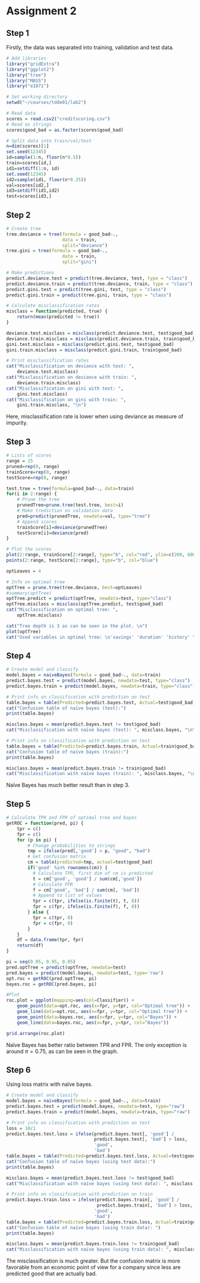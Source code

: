 # Assignment 2

## Step 1

Firstly, the data was separated into training, validation and test data.

```r
# Add libraries
library("gridExtra")
library("ggplot2")
library("tree")
library("MASS")
library("e1071")

# Set working directory
setwd("~/courses/tdde01/lab2")

# Read data
scores = read.csv2("creditscoring.csv")
# Read as strings
scores$good_bad = as.factor(scores$good_bad)

# Split data into train/val/test
n=dim(scores)[1]
set.seed(12345) 
id=sample(1:n, floor(n*0.5))
train=scores[id,] 
id1=setdiff(1:n, id)
set.seed(12345) 
id2=sample(id1, floor(n*0.25)) 
val=scores[id2,]
id3=setdiff(id1,id2)
test=scores[id3,]
```

## Step 2

```r
# Create tree
tree.deviance = tree(formula = good_bad~., 
                     data = train, 
                     split="deviance")
tree.gini = tree(formula = good_bad~., 
                     data = train, 
                     split="gini")

# Make predictions
predict.deviance.test = predict(tree.deviance, test, type = "class")
predict.deviance.train = predict(tree.deviance, train, type = "class")
predict.gini.test = predict(tree.gini, test, type = "class")
predict.gini.train = predict(tree.gini, train, type = "class")

# Calculate misclassification rates
misclass = function(predicted, true) {
    return(mean(predicted != true))
}

deviance.test.misclass = misclass(predict.deviance.test, test$good_bad)
deviance.train.misclass = misclass(predict.deviance.train, train$good_bad)
gini.test.misclass = misclass(predict.gini.test, test$good_bad)
gini.train.misclass = misclass(predict.gini.train, train$good_bad)

# Print misclassification rates
cat("Misclassification on deviance with test: ", 
    deviance.test.misclass)
cat("Misclassification on deviance with train: ", 
    deviance.train.misclass)
cat("Misclassification on gini with test: ", 
    gini.test.misclass)
cat("Misclassification on gini with train: ", 
    gini.train.misclass, "\n") 
```

Here, misclassification rate is lower when using deviance as measure of impurity.

## Step 3

```r
# Lists of scores
range = 15
pruned=rep(0, range)
trainScore=rep(0, range)
testScore=rep(0, range)

test.tree = tree(formula=good_bad~., data=train)
for(i in 2:range) {
    # Prune the tree
    prunedTree=prune.tree(test.tree, best=i)
    # Make trediction on validation data
    pred=predict(prunedTree, newdata=val, type="tree")
    # Append scores
    trainScore[i]=deviance(prunedTree)
    testScore[i]=deviance(pred)
}

# Plot the scores
plot(2:range, trainScore[2:range], type="b", col="red", ylim=c(200, 600))
points(2:range, testScore[2:range], type="b", col="blue")

optLeaves = 4

# Info on optimal tree
optTree = prune.tree(tree.deviance, best=optLeaves)
#summary(optTree)
optTree.predict = predict(optTree, newdata=test, type="class")
optTree.misclass = misclass(optTree.predict, test$good_bad)
cat("Misclassification on optimal tree: ", 
    optTree.misclass)

cat("Tree depth is 3 as can be seen in the plot. \n")
plot(optTree)
cat("Used variables in optimal tree: \n'savings' 'duration' 'history' \n\n")
```

## Step 4

```r
# Create model and classify
model.bayes = naiveBayes(formula = good_bad~., data=train)
predict.bayes.test = predict(model.bayes, newdata=test, type="class")
predict.bayes.train = predict(model.bayes, newdata=train, type="class")

# Print info on classification with prediction on test
table.bayes = table(Predicted=predict.bayes.test, Actual=test$good_bad)
cat("Confusion table of naïve bayes (test):")
print(table.bayes)

misclass.bayes = mean(predict.bayes.test != test$good_bad)
cat("Misclassification with naïve bayes (test): ", misclass.bayes, "\n\n")

# Print info on classification with prediction on test
table.bayes = table(Predicted=predict.bayes.train, Actual=train$good_bad)
cat("Confusion table of naïve bayes (train):")
print(table.bayes)

misclass.bayes = mean(predict.bayes.train != train$good_bad)
cat("Misclassification with naïve bayes (train): ", misclass.bayes, "\n\n")
```

Naïve Bayes has much better result than in step 3.

## Step 5

```r
# Calculate TPR and FPR of optimal tree and bayes
getROC = function(pred, pi) {
    tpr = c()
    fpr = c()
    for (p in pi) {
        # Change probabilities to strings
        tmp = ifelse(pred[,'good'] > p, "good", "bad")
        # Get confusion matrix
        cm = table(predicted=tmp, actual=test$good_bad)
        if('good' %in% rownames(cm)) {
          # Calculate TPR, first dim of cm is predicted
          t = cm['good', 'good'] / sum(cm[,'good'])
          # Calculate FPR
          f = cm['good', 'bad'] / sum(cm[, 'bad'])
          # Append to list of values
          tpr = c(tpr, ifelse(is.finite(t), t, 0))
          fpr = c(fpr, ifelse(is.finite(f), f, 0))
        } else {
          tpr = c(tpr, 0)
          fpr = c(fpr, 0)
        }
    }
    df = data.frame(tpr, fpr)
    return(df)
}

pi = seq(0.05, 0.95, 0.05)
pred.optTree = predict(optTree, newdata=test)
pred.bayes = predict(model.bayes, newdata=test, type='raw')
opt.roc = getROC(pred.optTree, pi)
bayes.roc = getROC(pred.bayes, pi)

#Plot
roc.plot = ggplot(mapping=aes(col=Classifier)) +
    geom_point(data=opt.roc, aes(x=fpr, y=tpr, col="Optimal tree")) +
    geom_line(data=opt.roc, aes(x=fpr, y=tpr, col="Optimal tree")) +
    geom_point(data=bayes.roc, aes(x=fpr, y=tpr, col="Bayes")) +
    geom_line(data=bayes.roc, aes(x=fpr, y=tpr, col="Bayes"))

grid.arrange(roc.plot)
```

Naïve Bayes has better ratio between TPR and FPR.
The only exception is around $\pi = 0.75$, as can be seen in the graph.

## Step 6

Using loss matrix with naïve bayes.

```r
# Create model and classify
model.bayes = naiveBayes(formula = good_bad~., data=train)
predict.bayes.test = predict(model.bayes, newdata=test, type="raw")
predict.bayes.train = predict(model.bayes, newdata=train, type="raw")

# Print info on classification with prediction on test
loss = 10/1
predict.bayes.test.loss = ifelse(predict.bayes.test[, 'good'] / 
                                 predict.bayes.test[, 'bad'] > loss, 
                                 'good', 
                                 'bad')
table.bayes = table(Predicted=predict.bayes.test.loss, Actual=test$good_bad)
cat("Confusion table of naïve bayes (using test data):")
print(table.bayes)

misclass.bayes = mean(predict.bayes.test.loss != test$good_bad)
cat("Misclassification with naïve bayes (using test data): ", misclass.bayes, "\n")

# Print info on classification with prediction on train
predict.bayes.train.loss = ifelse(predict.bayes.train[, 'good'] / 
                                  predict.bayes.train[, 'bad'] > loss, 
                                 'good', 
                                 'bad')
table.bayes = table(Predicted=predict.bayes.train.loss, Actual=train$good_bad)
cat("Confusion table of naïve bayes (using train data): ")
print(table.bayes)

misclass.bayes = mean(predict.bayes.train.loss != train$good_bad)
cat("Misclassification with naïve bayes (using train data): ", misclass.bayes, "\n")
```

The misclassification is much greater. 
But the confusion matrix is more favorable from an economic point of view for a company since less are predicted good that are actually bad.
